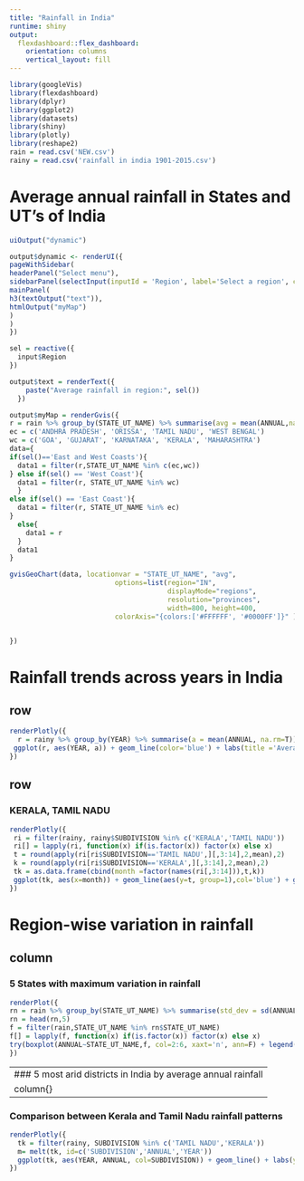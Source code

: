 ```yaml
---
title: "Rainfall in India"
runtime: shiny
output: 
  flexdashboard::flex_dashboard:
    orientation: columns
    vertical_layout: fill
---
```


```r
library(googleVis)
library(flexdashboard)
library(dplyr)
library(ggplot2)
library(datasets)
library(shiny)
library(plotly)
library(reshape2)
rain = read.csv('NEW.csv')
rainy = read.csv('rainfall in india 1901-2015.csv')
```


Average annual rainfall in States and UT's of India
======================================================================================


```r


uiOutput("dynamic")

output$dynamic <- renderUI({
pageWithSidebar(
headerPanel("Select menu"),
sidebarPanel(selectInput(inputId = 'Region', label='Select a region', choices = c('East Coast', 'West Coast','East and West Coasts', 'All of India'), selected='All of India')),
mainPanel(
h3(textOutput("text")),
htmlOutput("myMap")
)
)
})

sel = reactive({
  input$Region
})

output$text = renderText({
    paste("Average rainfall in region:", sel())
  })

output$myMap = renderGvis({
r = rain %>% group_by(STATE_UT_NAME) %>% summarise(avg = mean(ANNUAL,na.rm=T))
ec = c('ANDHRA PRADESH', 'ORISSA', 'TAMIL NADU', 'WEST BENGAL')
wc = c('GOA', 'GUJARAT', 'KARNATAKA', 'KERALA', 'MAHARASHTRA')
data={
if(sel()=='East and West Coasts'){
  data1 = filter(r,STATE_UT_NAME %in% c(ec,wc))
} else if(sel() == 'West Coast'){ 
  data1 = filter(r, STATE_UT_NAME %in% wc)
  }
else if(sel() == 'East Coast'){
  data1 = filter(r, STATE_UT_NAME %in% ec)
}
  else{
    data1 = r
  }
  data1
}

gvisGeoChart(data, locationvar = "STATE_UT_NAME", "avg",
                          options=list(region="IN", 
                                       displayMode="regions", 
                                       resolution="provinces",
                                       width=800, height=400,
                          colorAxis="{colors:['#FFFFFF', '#0000FF']}" ))


})

```

Rainfall trends across years in India
=====================================================================================

row{data-width=800}
------------------------------------------------------------------------------------
```r
renderPlotly({
  r = rainy %>% group_by(YEAR) %>% summarise(a = mean(ANNUAL, na.rm=T))
 ggplot(r, aes(YEAR, a)) + geom_line(color='blue') + labs(title ='Average annual rainfall in India across years 1905 to 2015', y='Average Annual Rainfall') + theme_bw()
})
```

row
------------------------------------------------------------------------------------
### KERALA, TAMIL NADU
```r
renderPlotly({
 ri = filter(rainy, rainy$SUBDIVISION %in% c('KERALA','TAMIL NADU'))
 ri[] = lapply(ri, function(x) if(is.factor(x)) factor(x) else x)
 t = round(apply(ri[ri$SUBDIVISION=='TAMIL NADU',][,3:14],2,mean),2)
 k = round(apply(ri[ri$SUBDIVISION=='KERALA',][,3:14],2,mean),2)
 tk = as.data.frame(cbind(month =factor(names(ri[,3:14])),t,k))
 ggplot(tk, aes(x=month)) + geom_line(aes(y=t, group=1),col='blue') + geom_point(aes(y=t),col='blue') + geom_point(aes(y=k),col='green') + geom_line(aes(y=k, group=2),col='green') + labs(x='Months' ,y = 'Average monthly rainfall' , title = 'Comparison between rainfall in Tamil Nadu and Kerala') + scale_x_discrete(limits=month.abb)
})  
```



Region-wise variation in rainfall
=====================================================================================

column{.tabset}
-------------------------------------------------------------------------------------
### 5 States with maximum variation in rainfall
```r
renderPlot({
rn = rain %>% group_by(STATE_UT_NAME) %>% summarise(std_dev = sd(ANNUAL,na.rm=T)) %>% arrange(-std_dev)
rn = head(rn,5)
f = filter(rain,STATE_UT_NAME %in% rn$STATE_UT_NAME)
f[] = lapply(f, function(x) if(is.factor(x)) factor(x) else x)
try(boxplot(ANNUAL~STATE_UT_NAME,f, col=2:6, xaxt='n', ann=F) + legend('topleft',legend=unique(f$STATE_UT_NAME), fill=2:6, cex=.8), silent = T)
})
```

-------------------------------------------------------------------------------------
### 5 most arid districts in India by average annual rainfall
```r
renderPlot({
ra = rain %>% group_by(DISTRICT) %>% summarise(avg = mean(ANNUAL,na.rm=T)) %>% arrange(avg)
ra = head(ra,5)
ggplot(ra, aes(reorder(DISTRICT,avg), avg, fill=DISTRICT)) + geom_bar(stat='identity') + labs(x='Districts', y='Average annual rainfall') + geom_text(aes(label = avg), position = position_dodge(width = .9), vjust = -0.25) + theme(axis.text.x = element_text(angle = 90))
})
```

column{}
------------------------------------------------------------------------------------------
### Comparison between Kerala and Tamil Nadu rainfall patterns
```r
renderPlotly({
  tk = filter(rainy, SUBDIVISION %in% c('TAMIL NADU','KERALA'))
  m= melt(tk, id=c('SUBDIVISION','ANNUAL','YEAR'))
  ggplot(tk, aes(YEAR, ANNUAL, col=SUBDIVISION)) + geom_line() + labs(y='Annual rainfall in cm')
})
```
